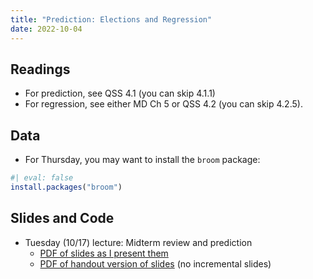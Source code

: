```yaml
---
title: "Prediction: Elections and Regression"
date: 2022-10-04
---
```



## Readings 

- For prediction, see QSS  4.1 (you can skip 4.1.1)
- For regression, see either MD Ch 5 or QSS 4.2 (you can skip 4.2.5). 

## Data

- For Thursday, you may want to install the `broom` package:
```r
#| eval: false
install.packages("broom")
```




## Slides and Code

- Tuesday (10/17) lecture: Midterm review and prediction
  - [PDF of slides as I present them](/slides/13_prediction.pdf)
  - [PDF of handout version of slides](/slides/13_prediction_handout.pdf) (no incremental slides)

<!-- - Tuesday (10/13) lecture: Regression -->
<!--   - [PDF of slides as I present them](/slides/13_regression.pdf) -->
<!--   - [PDF of handout version of slides](/slides/13_regression_handout.pdf) (no incremental slides) -->
